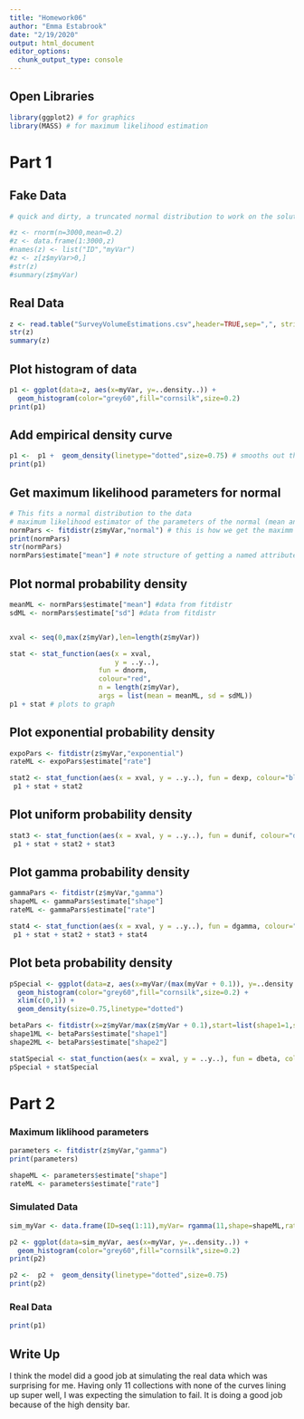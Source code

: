 ```yaml
---
title: "Homework06"
author: "Emma Estabrook"
date: "2/19/2020"
output: html_document
editor_options: 
  chunk_output_type: console
---
```

## Open Libraries
```r
library(ggplot2) # for graphics
library(MASS) # for maximum likelihood estimation
```

# Part 1

## Fake Data
```r
# quick and dirty, a truncated normal distribution to work on the solution set

#z <- rnorm(n=3000,mean=0.2)
#z <- data.frame(1:3000,z)
#names(z) <- list("ID","myVar")
#z <- z[z$myVar>0,]
#str(z)
#summary(z$myVar)
```

## Real Data
```r
z <- read.table("SurveyVolumeEstimations.csv",header=TRUE,sep=",", stringsAsFactors=FALSE)
str(z)
summary(z)
```

## Plot histogram of data
```r
p1 <- ggplot(data=z, aes(x=myVar, y=..density..)) +
  geom_histogram(color="grey60",fill="cornsilk",size=0.2) 
print(p1)
```

## Add empirical density curve
```r
p1 <-  p1 +  geom_density(linetype="dotted",size=0.75) # smooths out the shape of the histogram. It does not assume any particular probability distribution
print(p1)
```

## Get maximum likelihood parameters for normal
```r
# This fits a normal distribution to the data
# maximum likelihood estimator of the parameters of the normal (mean and variance)
normPars <- fitdistr(z$myVar,"normal") # this is how we get the maximm likelihood parameters for a normal distribution fitted to the data
print(normPars)
str(normPars)
normPars$estimate["mean"] # note structure of getting a named attribute
```

## Plot normal probability density
```r
meanML <- normPars$estimate["mean"] #data from fitdistr
sdML <- normPars$estimate["sd"] #data from fitdistr


xval <- seq(0,max(z$myVar),len=length(z$myVar))

stat <- stat_function(aes(x = xval, 
                          y = ..y..), 
                      fun = dnorm,
                      colour="red", 
                      n = length(z$myVar),
                      args = list(mean = meanML, sd = sdML))
p1 + stat # plots to graph
```
 
## Plot exponential probability density
```r
expoPars <- fitdistr(z$myVar,"exponential")
rateML <- expoPars$estimate["rate"]

stat2 <- stat_function(aes(x = xval, y = ..y..), fun = dexp, colour="blue", n = length(z$myVar), args = list(rate=rateML))
 p1 + stat + stat2
```

## Plot uniform probability density
```r
stat3 <- stat_function(aes(x = xval, y = ..y..), fun = dunif, colour="darkgreen", n = length(z$myVar), args = list(min=min(z$myVar), max=max(z$myVar)))
 p1 + stat + stat2 + stat3
```

## Plot gamma probability density
```r
gammaPars <- fitdistr(z$myVar,"gamma")
shapeML <- gammaPars$estimate["shape"]
rateML <- gammaPars$estimate["rate"]

stat4 <- stat_function(aes(x = xval, y = ..y..), fun = dgamma, colour="brown", n = length(z$myVar), args = list(shape=shapeML, rate=rateML))
 p1 + stat + stat2 + stat3 + stat4
```
 
## Plot beta probability density
```r
pSpecial <- ggplot(data=z, aes(x=myVar/(max(myVar + 0.1)), y=..density..)) +
  geom_histogram(color="grey60",fill="cornsilk",size=0.2) + 
  xlim(c(0,1)) +
  geom_density(size=0.75,linetype="dotted")

betaPars <- fitdistr(x=z$myVar/max(z$myVar + 0.1),start=list(shape1=1,shape2=2),"beta")
shape1ML <- betaPars$estimate["shape1"]
shape2ML <- betaPars$estimate["shape2"]

statSpecial <- stat_function(aes(x = xval, y = ..y..), fun = dbeta, colour="orchid", n = length(z$myVar), args = list(shape1=shape1ML,shape2=shape2ML))
pSpecial + statSpecial
```

# Part 2
### Maximum liklihood parameters
```r
parameters <- fitdistr(z$myVar,"gamma")
print(parameters)

shapeML <- parameters$estimate["shape"]
rateML <- parameters$estimate["rate"]
```

### Simulated Data
```r
sim_myVar <- data.frame(ID=seq(1:11),myVar= rgamma(11,shape=shapeML,rate=rateML))

p2 <- ggplot(data=sim_myVar, aes(x=myVar, y=..density..)) +
  geom_histogram(color="grey60",fill="cornsilk",size=0.2) 
print(p2)

p2 <-  p2 +  geom_density(linetype="dotted",size=0.75)
print(p2)
```

### Real Data
```r
print(p1)
```

## Write Up
I think the model did a good job at simulating the real data which was surprising for me. Having only 11 collections with none of the curves lining up super well, I was expecting the simulation to fail. It is doing a good job because of the high density bar. 